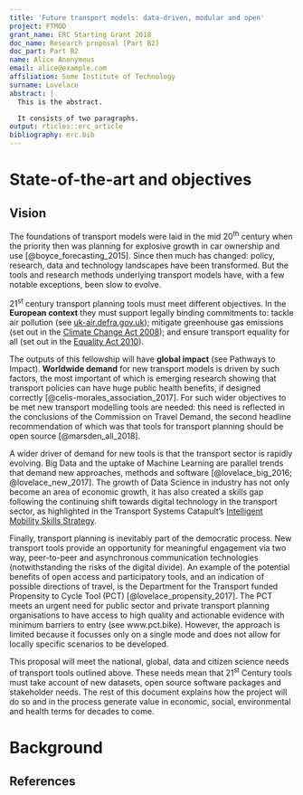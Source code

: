 ```yaml
---
title: 'Future transport models: data-driven, modular and open'
project: FTMOD
grant_name: ERC Starting Grant 2018
doc_name: Research proposal [Part B2]
doc_part: Part B2
name: Alice Anonymous
email: alice@example.com
affiliation: Some Institute of Technology
surname: Lovelace
abstract: |
  This is the abstract.

  It consists of two paragraphs.
output: rticles::erc_article
bibliography: erc.bib
---
```


\noindent\fbox{
    \parbox{0.95\textwidth}{$abstract$} }

# State-of-the-art and objectives


## Vision {-}

The foundations of transport models were laid in the mid 20^th^ century when the priority then was planning for explosive growth in car ownership and use [@boyce_forecasting_2015].
Since then much has changed: policy, research, data and technology landscapes have been transformed.
But the tools and research methods underlying transport models have, with a few notable exceptions, been slow to evolve.

21^st^ century transport planning tools must meet different objectives.
In the **European context** they must support legally binding commitments to: tackle air pollution (see [uk-air.defra.gov.uk](https://uk-air.defra.gov.uk/air-pollution/uk-eu-policy-context)); mitigate greenhouse gas emissions (set out in the [Climate Change Act 2008](http://www.legislation.gov.uk/ukpga/2008/27/contents)); and ensure transport equality for all (set out in the [Equality Act 2010](https://www.gov.uk/guidance/equality-act-2010-guidance)).

The outputs of this fellowship will have **global impact** (see Pathways to Impact).
**Worldwide demand** for new transport models is driven by such factors, the most important of which is emerging research showing that transport policies can have huge public health benefits, if designed correctly [@celis-morales_association_2017].
For such wider objectives to be met new transport modelling tools are needed:
this need is reflected in the conclusions of the Commission on Travel Demand, the second headline recommendation of which was that tools for transport planning should be open source [@marsden_all_2018].

A wider driver of demand for new tools is that the transport sector is rapidly evolving.
Big Data and the uptake of Machine Learning are parallel trends that demand new approaches, methods and software [@lovelace_big_2016; @lovelace_new_2017].
The growth of Data Science in industry has not only become an area of economic growth, it has also created a skills gap following the continuing shift towards digital technology in the transport sector, as highlighted in the Transport Systems Catapult's [Intelligent Mobility Skills Strategy](http://ts.catapult.org.uk/imskills/).

Finally, transport planning is inevitably part of the democratic process.
New transport tools provide an opportunity for meaningful engagement via two way, peer-to-peer and asynchronous communication technologies (notwithstanding the risks of the digital divide).
An example of the potential benefits of open access and participatory tools, and an indication of possible directions of travel, is the Department for the Transport funded Propensity to Cycle Tool (PCT) [@lovelace_propensity_2017].
The PCT meets an urgent need for public sector and private transport planning organisations to have access to high quality and actionable evidence with minimum barriers to entry (see www.pct.bike).
However, the approach is limited because it focusses only on a single mode and does not allow for locally specific scenarios to be developed.

This proposal will meet the national, global, data and citizen science needs of transport tools outlined above.
These needs mean that 21^st^ Century tools must take account of new datasets, open source software packages and stakeholder needs.
The rest of this document explains how the project will do so and in the process generate value in economic, social, environmental and health terms for decades to come.

# Background


## References



